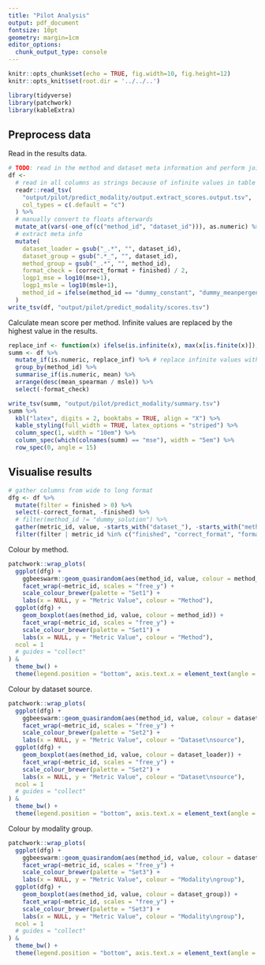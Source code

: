 ```yaml
---
title: "Pilot Analysis"
output: pdf_document
fontsize: 10pt
geometry: margin=1cm
editor_options: 
  chunk_output_type: console
---
```


```r
knitr::opts_chunk$set(echo = TRUE, fig.width=10, fig.height=12)
knitr::opts_knit$set(root.dir = '../../..')

library(tidyverse)
library(patchwork)
library(kableExtra)
```

## Preprocess data

Read in the results data.

```r
# TODO: read in the method and dataset meta information and perform joins.
df <- 
  # read in all columns as strings because of infinite values in table
  readr::read_tsv(
    "output/pilot/predict_modality/output.extract_scores.output.tsv",
    col_types = c(.default = "c")
  ) %>%
  # manually convert to floats afterwards
  mutate_at(vars(-one_of(c("method_id", "dataset_id"))), as.numeric) %>%
  # extract meta info
  mutate(
    dataset_loader = gsub("_.*", "", dataset_id),
    dataset_group = gsub(".*_", "", dataset_id),
    method_group = gsub("_.*", "", method_id),
    format_check = (correct_format + finished) / 2,
    logp1_mse = log10(mse+1),
    logp1_msle = log10(msle+1),
    method_id = ifelse(method_id == "dummy_constant", "dummy_meanpergene", method_id)
  )
write_tsv(df, "output/pilot/predict_modality/scores.tsv")
```
Calculate mean score per method. Infinite values are replaced by the highest 
value in the results.
```r
replace_inf <- function(x) ifelse(is.infinite(x), max(x[is.finite(x)]), x)
summ <- df %>% 
  mutate_if(is.numeric, replace_inf) %>% # replace infinite values with the max
  group_by(method_id) %>%
  summarise_if(is.numeric, mean) %>% 
  arrange(desc(mean_spearman / msle)) %>% 
  select(-format_check)
```

```r
write_tsv(summ, "output/pilot/predict_modality/summary.tsv")
summ %>% 
  kbl("latex", digits = 2, booktabs = TRUE, align = "X") %>% 
  kable_styling(full_width = TRUE, latex_options = "striped") %>% 
  column_spec(1, width = "10em") %>% 
  column_spec(which(colnames(summ) == "mse"), width = "5em") %>% 
  row_spec(0, angle = 15)
```

\newpage
## Visualise results
```r
# gather columns from wide to long format
dfg <- df %>%
  mutate(filter = finished > 0) %>%
  select(-correct_format, -finished) %>%
  # filter(method_id != "dummy_solution") %>%
  gather(metric_id, value, -starts_with("dataset_"), -starts_with("method"), -filter) %>%
  filter(filter | metric_id %in% c("finished", "correct_format", "format_check"))
```

Colour by method.

```r
patchwork::wrap_plots(
  ggplot(dfg) +
    ggbeeswarm::geom_quasirandom(aes(method_id, value, colour = method_id), groupOnX = TRUE, size = 1) +
    facet_wrap(~metric_id, scales = "free_y") +
    scale_colour_brewer(palette = "Set1") +
    labs(x = NULL, y = "Metric Value", colour = "Method"),
  ggplot(dfg) +
    geom_boxplot(aes(method_id, value, colour = method_id)) +
    facet_wrap(~metric_id, scales = "free_y") +
    scale_colour_brewer(palette = "Set1") +
    labs(x = NULL, y = "Metric Value", colour = "Method"),
  ncol = 1
  # guides = "collect"
) &
  theme_bw() +
  theme(legend.position = "bottom", axis.text.x = element_text(angle = 15, hjust = 1))
```

\newpage
Colour by dataset source.

```r
patchwork::wrap_plots(
  ggplot(dfg) +
    ggbeeswarm::geom_quasirandom(aes(method_id, value, colour = dataset_loader), groupOnX = TRUE, size = 1) +
    facet_wrap(~metric_id, scales = "free_y") +
    scale_colour_brewer(palette = "Set2") +
    labs(x = NULL, y = "Metric Value", colour = "Dataset\nsource"),
  ggplot(dfg) +
    geom_boxplot(aes(method_id, value, colour = dataset_loader)) +
    facet_wrap(~metric_id, scales = "free_y") +
    scale_colour_brewer(palette = "Set2") +
    labs(x = NULL, y = "Metric Value", colour = "Dataset\nsource"),
  ncol = 1
  # guides = "collect"
) &
  theme_bw() +
  theme(legend.position = "bottom", axis.text.x = element_text(angle = 15, hjust = 1))
```

\newpage
Colour by modality group.

```r
patchwork::wrap_plots(
  ggplot(dfg) +
    ggbeeswarm::geom_quasirandom(aes(method_id, value, colour = dataset_group), groupOnX = TRUE, size = 1) +
    facet_wrap(~metric_id, scales = "free_y") +
    scale_colour_brewer(palette = "Set3") +
    labs(x = NULL, y = "Metric Value", colour = "Modality\ngroup"),
  ggplot(dfg) +
    geom_boxplot(aes(method_id, value, colour = dataset_group)) +
    facet_wrap(~metric_id, scales = "free_y") +
    scale_colour_brewer(palette = "Set3") +
    labs(x = NULL, y = "Metric Value", colour = "Modality\ngroup"),
  ncol = 1
  # guides = "collect"
) &
  theme_bw() +
  theme(legend.position = "bottom", axis.text.x = element_text(angle = 15, hjust = 1))
```

